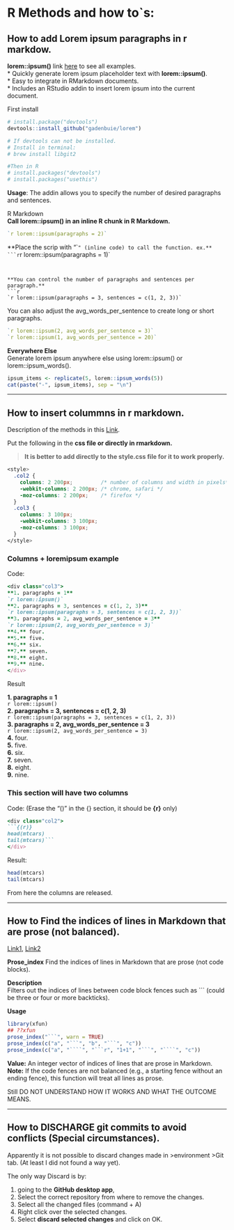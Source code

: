 # R Methods and how to`s:  

## How to add Lorem ipsum paragraphs in r markdow.  

**lorem::ipsum()**  link [here](https://github.com/gadenbuie/lorem) to see all examples.  
* Quickly generate lorem ipsum placeholder text with **lorem::ipsum()**.  
* Easy to integrate in RMarkdown documents.  
* Includes an RStudio addin to insert lorem ipsum into the current document.  

First install  
```r
# install.package("devtools")
devtools::install_github("gadenbuie/lorem")

# If devtools can not be installed. 
# Install in terminal: 
# brew install libgit2

#Then in R
# install.packages("devtools")
# install.packages("usethis")

```
**Usage**: The addin allows you to specify the number of desired paragraphs and sentences.  

R Markdown  
**Call lorem::ipsum() in an inline R chunk in R Markdown.**
```r
`r lorem::ipsum(paragraphs = 2)`  
```
**Place the scrip with "``" (inline code) to call the function. ex.**
```r
`r lorem::ipsum(paragraphs = 1)`  
```


**You can control the number of paragraphs and sentences per paragraph.**  
```r
`r lorem::ipsum(paragraphs = 3, sentences = c(1, 2, 3))`  
```


You can also adjust the avg_words_per_sentence to create long or short paragraphs.  
```r
`r lorem::ipsum(2, avg_words_per_sentence = 3)`  
`r lorem::ipsum(1, avg_words_per_sentence = 20)`  
```


**Everywhere Else**    
Generate lorem ipsum anywhere else using lorem::ipsum() or lorem::ipsum_words().  
```r
ipsum_items <- replicate(5, lorem::ipsum_words(5))
cat(paste("-", ipsum_items), sep = "\n")
```  

****************************************************************************  

## How to insert colummns in r markdown.  

Description of the  methods in this [Link](https://stackoverflow.com/questions/31753897/2-column-section-in-r-markdown).  

Put the following in the **css file or directly in rmarkdown.**  

> **It is better to add directly to the style.css file for it to work properly.**  

```css
<style>
  .col2 {
    columns: 2 200px;         /* number of columns and width in pixels*/
    -webkit-columns: 2 200px; /* chrome, safari */
    -moz-columns: 2 200px;    /* firefox */
  }
  .col3 {
    columns: 3 100px;
    -webkit-columns: 3 100px;
    -moz-columns: 3 100px;
  }
</style>
```  

### Columns + loremipsum example
Code:
```ruby
<div class="col3">
**1. paragraphs = 1**   
`r lorem::ipsum()`  
**2. paragraphs = 3, sentences = c(1, 2, 3)**    
`r lorem::ipsum(paragraphs = 3, sentences = c(1, 2, 3))`  
**3. paragraphs = 2, avg_words_per_sentence = 3**     
`r lorem::ipsum(2, avg_words_per_sentence = 3)`  
**4.** four.    
**5.** five.      
**6.** six.      
**7.** seven.     
**8.** eight.    
**9.** nine.     
</div>
```

Result

<div class="col3">
**1. paragraphs = 1**   
`r lorem::ipsum()`  
**2. paragraphs = 3, sentences = c(1, 2, 3)**    
`r lorem::ipsum(paragraphs = 3, sentences = c(1, 2, 3))`  
**3. paragraphs = 2, avg_words_per_sentence = 3**     
`r lorem::ipsum(2, avg_words_per_sentence = 3)`  
**4.** four.    
**5.** five.      
**6.** six.      
**7.** seven.     
**8.** eight.    
**9.** nine.     
</div>

### This section will have two columns
Code:  (Erase the "()" in the {} section, it should be **{r}** only)
```ruby
<div class="col2">  
```{(r)}
head(mtcars)
tail(mtcars)```  
</div>
```

Result:

<div class="col2">  
```r
head(mtcars)
tail(mtcars)
```  
</div>

From here the columns are released. 

****************************************************************************  

## How to Find the indices of lines in Markdown that are prose (not balanced).  
[Link1](https://cran.r-project.org/web/packages/xfun/xfun.pdf), [Link2](https://rdrr.io/cran/xfun/man/prose_index.html)  

**Prose_index** Find the indices of lines in Markdown that are prose (not code blocks).  

**Description**  
Filters out the indices of lines between code block fences such as ``` (could be three or four or more backticks).  

**Usage**  
```r
library(xfun)
## ??xfun
prose_index("```", warn = TRUE)
prose_index(c("a", "```", "b", "```", "c"))
prose_index(c("a", "````", "```r", "1+1", "```", "````", "c"))

```  

**Value:** An integer vector of indices of lines that are prose in Markdown.
**Note:**  If the code fences are not balanced (e.g., a starting fence without an ending fence), this function will treat all lines as prose.  

Still DO NOT UNDERSTAND HOW IT WORKS AND WHAT THE OUTCOME MEANS.  

****************************************************************************  

##  How to DISCHARGE git commits to avoid conflicts (Special circumstances).  

Apparently it is not possible to discard changes made in >environment >Git tab. (At least I did not found a way yet).  

The only way Discard is by:  

1. going to the **GitHub desktop app**,  
1. Select the correct repository from where to remove the changes.   
1. Select all the changed files (command + A)  
1. Right click over the selected changes.  
1. Select **discard selected changes** and click on OK.   

